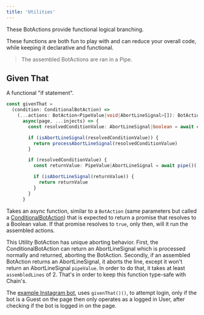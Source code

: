 ```yaml
---
title: 'Utilities'
---
```


These BotActions provide functional logical branching.

These functions are both fun to play with and can reduce your overall code, while keeping it declarative and functional.

> The assembled BotActions are ran in a Pipe.

## Given That
A functional "if statement".
```typescript
const givenThat =
  (condition: ConditionalBotAction) =>
    (...actions: BotAction<PipeValue|void|AbortLineSignal>[]): BotAction<any> =>
      async(page, ...injects) => {
        const resolvedConditionValue: AbortLineSignal|boolean = await condition(page, ...pipeInjects(injects))

        if (isAbortLineSignal(resolvedConditionValue)) {
          return processAbortLineSignal(resolvedConditionValue)
        }

        if (resolvedConditionValue) {
          const returnValue: PipeValue|AbortLineSignal = await pipe()(...actions)(page, ...injects)

          if (isAbortLineSignal(returnValue)) {
            return returnValue
          }
        }
      }
```
Takes an async function, similar to a `BotAction` (same parameters but called a [ConditionalBotAction](/advanced/conditionals#conditional-botaction)) that is expected to return a promise that resolves to a Boolean value. If that promise resolves to `true`, only then, will it run the assembled actions.

This Utility BotAction has unique aborting behavior. First, the ConditionalBotAction can return an AbortLineSignal which is processed normally and returned, aborting the BotAction. Secondly, if an assembled BotAction returns an AbortLineSignal, it aborts the line, except it won't return an AbortLineSignal `pipeValue`. In order to do that, it takes at least `assembledLines` of 2. That's in order to keep this function type-safe with Chain's.

The [example Instagram bot](/sites/instagram), uses `givenThat()()`, to attempt login, only if the bot is a Guest on the page then only operates as a logged in User, after checking if the bot is logged in on the page.
